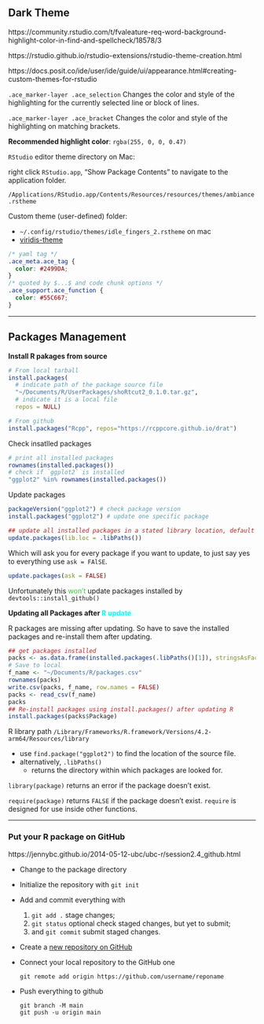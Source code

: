## Dark Theme

https://community.rstudio.com/t/fvaleature-req-word-background-highlight-color-in-find-and-spellcheck/18578/3

https://rstudio.github.io/rstudio-extensions/rstudio-theme-creation.html

https://docs.posit.co/ide/user/ide/guide/ui/appearance.html#creating-custom-themes-for-rstudio

`.ace_marker-layer .ace_selection` Changes the color and style of the highlighting for the currently selected line or block of lines.

`.ace_marker-layer .ace_bracket`   Changes the color and style of the highlighting on matching brackets.

**Recommended highlight color**: `rgba(255, 0, 0, 0.47)`



`RStudio` editor theme directory on Mac:

right click `RStudio.app`, "Show Package Contents" to navigate to the application folder. 

`/Applications/RStudio.app/Contents/Resources/resources/themes/ambiance.rstheme`

Custom theme (user-defined) folder: 

- `~/.config/rstudio/themes/idle_fingers_2.rstheme` on mac
- [viridis-theme](https://github.com/z3tt/viridis-theme/blob/main/viridis.rstheme)

```scss
/* yaml tag */
.ace_meta.ace_tag {
  color: #2499DA;
}
/* quoted by $...$ and code chunk options */
.ace_support.ace_function {
  color: #55C667;
}
```



___



## Packages Management

**Install R pakages from source**

```R
# From local tarball
install.packages(
  # indicate path of the package source file
  "~/Documents/R/UserPackages/shoRtcut2_0.1.0.tar.gz", 
  # indicate it is a local file
  repos = NULL)

# From github
install.packages("Rcpp", repos="https://rcppcore.github.io/drat")
```



Check insatlled packages

```R
# print all installed packages
rownames(installed.packages())
# check if `ggplot2` is installed
"ggplot2" %in% rownames(installed.packages())
```

Update packages

```R
packageVersion("ggplot2") # check package version
install.packages("ggplot2") # update one specific package

## update all installed packages in a stated library location, default to `.libPaths()`
update.packages(lib.loc = .libPaths()) 
```

Which will ask you for every package if you want to update, to just say yes to everything use `ask = FAlSE`.

```R
update.packages(ask = FALSE)
```

Unfortunately this <span style='color:#32CD32'>won’t</span> update packages installed by `devtools::install_github()`

**Updating all Packages after <span style='color:cyan'>R update</span>**

R packages are missing after updating. So have to save the installed packages and re-install them after updating.

```R
## get packages installed
packs <- as.data.frame(installed.packages(.libPaths()[1]), stringsAsFactors = F)
# Save to local
f_name <- "~/Documents/R/packages.csv"
rownames(packs)
write.csv(packs, f_name, row.names = FALSE)
packs <- read_csv(f_name)
packs
## Re-install packages using install.packages() after updating R
install.packages(packs$Package)
```

R library path `/Library/Frameworks/R.framework/Versions/4.2-arm64/Resources/library`

-   use `find.package("ggplot2")` to find the location of the source file.
-   alternatively, `.libPaths()` 
    -   returns the directory within which packages are looked for.



`library(package)` returns an error if the package doesn't exist.

`require(package)` returns `FALSE` if the package doesn't exist. `require` is designed for use inside other functions.



___

### Put your R package on GitHub {-}

https://jennybc.github.io/2014-05-12-ubc/ubc-r/session2.4_github.html

- Change to the package directory

- Initialize the repository with `git init`

- Add and commit everything with

  1.   `git add .`              stage changes;
  2.   `git status`            optional check staged changes, but yet to submit;
  3.   and `git commit`    submit staged changes.

- Create a [new repository on GitHub](https://github.com/new)

- Connect your local repository to the GitHub one

  ```git
  git remote add origin https://github.com/username/reponame
  ```

- Push everything to github

  ```git
  git branch -M main
  git push -u origin main
  ```











